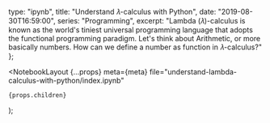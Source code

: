   type: "ipynb",
  title: "Understand 𝜆-calculus with Python",
  date: "2019-08-30T16:59:00",
  series: "Programming",
  excerpt:
    "Lambda (𝜆)-calculus is known as the world's tiniest universal programming language that adopts the functional programming paradigm. Let's think about Arithmetic, or more basically numbers. How can we define a number as function in 𝜆-calculus?"
};


  <NotebookLayout
    {...props}
    meta={meta}
    file="understand-lambda-calculus-with-python/index.ipynb"
  >
    {props.children}
  </NotebookLayout>
);
